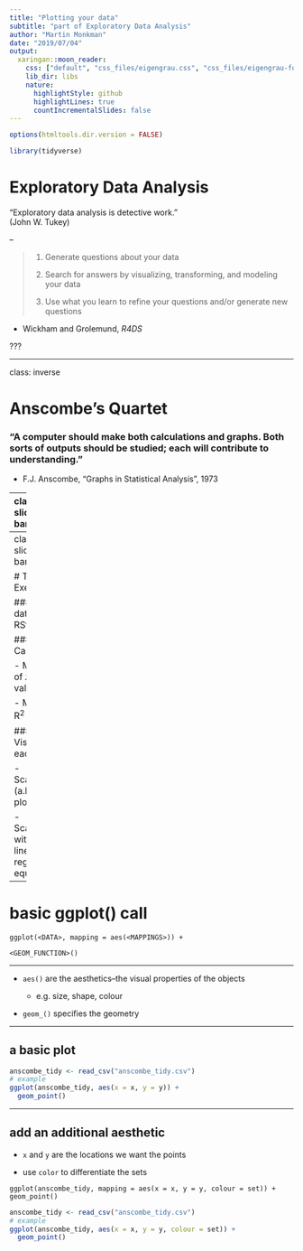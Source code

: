 ```yaml
---
title: "Plotting your data"
subtitle: "part of Exploratory Data Analysis"
author: "Martin Monkman"
date: "2019/07/04"
output:
  xaringan::moon_reader:
    css: ["default", "css_files/eigengrau.css", "css_files/eigengrau-fonts.css"]    
    lib_dir: libs
    nature:
      highlightStyle: github
      highlightLines: true
      countIncrementalSlides: false
---
```



```r
options(htmltools.dir.version = FALSE)

library(tidyverse)
```


# Exploratory Data Analysis

"Exploratory data analysis is detective work." <br>(John W. Tukey)

--

>1. Generate questions about your data
>
>2. Search for answers by visualizing, transforming, and modeling your data
>
>3. Use what you learn to refine your questions and/or generate new questions


- Wickham and Grolemund, _R4DS_


??? 



---

class: inverse

# Anscombe's Quartet

### "A computer should make both calculations and graphs. Both sorts of outputs should be studied; each will contribute to understanding."

- F.J. Anscombe, "Graphs in Statistical Analysis", 1973



---
class: slide-banner

# The Quartet

Four data sets with 11 pairs of _x_ and _y_ values


All four have identical summary statistics:

| statistic   | value  |
| --- | ---: |
| N   | 11  |
| mean of _x_ | 9.0 |
| mean of _y_ | 7.5 |
| multiple R<sup>2</sup> | 0.667 |
| regression equation | _y_ = 3 + 0.5_x_ |

]


---
class: slide-banner


# The Exercise


### Read data into RStudio

### Calculate:

- Means of _x_ and _y_ values

- Multiple R<sup>2</sup>

### Visualize each set:

- Scatterplot (a.k.a. _x/y_ plot)

- Scatterplot with trend line and regression equation



---

# basic ggplot() call

`ggplot(<DATA>, mapping = aes(<MAPPINGS>)) + `

`  <GEOM_FUNCTION>() `

***

* `aes()` are the aesthetics--the visual properties of the objects

  - e.g. size, shape, colour

* `geom_()` specifies the geometry



---

## a basic plot

```r
anscombe_tidy <- read_csv("anscombe_tidy.csv")
# example
ggplot(anscombe_tidy, aes(x = x, y = y)) + 
  geom_point() 

```

---

## add an additional aesthetic

- `x` and `y` are the locations we want the points

- use `color` to differentiate the sets

`ggplot(anscombe_tidy, mapping = aes(x = x, y = y, colour = set)) + 
  geom_point() `



```r
anscombe_tidy <- read_csv("anscombe_tidy.csv")
# example
ggplot(anscombe_tidy, aes(x = x, y = y, colour = set)) + 
  geom_point() 

```

